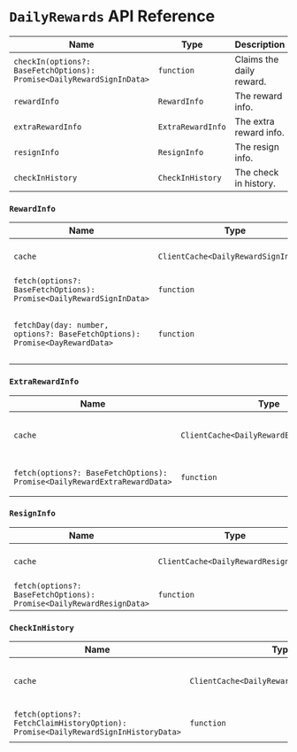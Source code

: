 # `DailyRewards` API Reference

| Name                                                                  | Type              | Description              |
| --------------------------------------------------------------------- | ----------------- | ------------------------ |
| `checkIn(options?: BaseFetchOptions): Promise<DailyRewardSignInData>` | `function`        | Claims the daily reward. |
| `rewardInfo`                                                          | `RewardInfo`      | The reward info.         |
| `extraRewardInfo`                                                     | `ExtraRewardInfo` | The extra reward info.   |
| `resignInfo`                                                          | `ResignInfo`      | The resign info.         |
| `checkInHistory`                                                      | `CheckInHistory`  | The check in history.    |

### `RewardInfo`

| Name                                                                        | Type                                 | Description                                 |
| --------------------------------------------------------------------------- | ------------------------------------ | ------------------------------------------- |
| `cache`                                                                     | `ClientCache<DailyRewardSignInData>` | The cache for the reward info.              |
| `fetch(options?: BaseFetchOptions): Promise<DailyRewardSignInData>`         | `function`                           | Fetches the reward info.                    |
| `fetchDay(day: number, options?: BaseFetchOptions): Promise<DayRewardData>` | `function`                           | Fetches the reward info for a specific day. |

### `ExtraRewardInfo`

| Name                                                                     | Type                                      | Description                          |
| ------------------------------------------------------------------------ | ----------------------------------------- | ------------------------------------ |
| `cache`                                                                  | `ClientCache<DailyRewardExtraRewardData>` | The cache for the extra reward info. |
| `fetch(options?: BaseFetchOptions): Promise<DailyRewardExtraRewardData>` | `function`                                | Fetches the extra reward info.       |

### `ResignInfo`

| Name                                                                | Type                                 | Description                    |
| ------------------------------------------------------------------- | ------------------------------------ | ------------------------------ |
| `cache`                                                             | `ClientCache<DailyRewardResignData>` | The cache for the resign info. |
| `fetch(options?: BaseFetchOptions): Promise<DailyRewardResignData>` | `function`                           | Fetches the resign info.       |

### `CheckInHistory`

| Name                                                                              | Type                                        | Description                         |
| --------------------------------------------------------------------------------- | ------------------------------------------- | ----------------------------------- |
| `cache`                                                                           | `ClientCache<DailyRewardSignInHistoryData>` | The cache for the check in history. |
| `fetch(options?: FetchClaimHistoryOption): Promise<DailyRewardSignInHistoryData>` | `function`                                  | Fetches the check in history.       |
